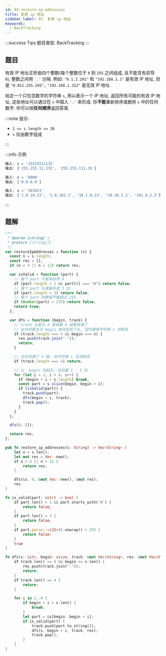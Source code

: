 ```yaml
---
id: 93-restore-ip-addresses
title: 复原 ip 地址
sidebar_label: 93. 复原 ip 地址
keywords:
  - BackTracking
---
```


:::success Tips
题目类型: BackTracking
:::

## 题目

有效 IP 地址正好由四个整数(每个整数位于 `0` 到 `255` 之间组成, 且不能含有前导 `0`), 整数之间用 `'.'` 分隔. 例如: `"0.1.2.201"` 和 `"192.168.1.1"` 是有效 IP 地址, 但是 `"0.011.255.245",` `"192.168.1.312"` 是无效 IP 地址.

给定一个只包含数字的字符串 `s`, 用以表示一个 IP 地址, 返回所有可能的有效 IP 地址, 这些地址可以通过在 `s` 中插入 `'.'` 来形成. 你**不能**重新排序或删除 `s` 中的任何数字. 你可以按**任何顺序**返回答案.

:::note 提示:

- `1 <= s.length <= 20`
- `s` 仅由数字组成

:::

:::info 示例

```ts
输入: s = '25525511135'
输出: ['255.255.11.135', '255.255.111.35']
```

```ts
输入: s = '0000'
输出: ['0.0.0.0']
```

```ts
输入: s = '101023'
输出: ['1.0.10.23', '1.0.102.3', '10.1.0.23', '10.10.2.3', '101.0.2.3']
```

:::

## 题解


<Tabs>
  <TabItem value="JavaScript" label="JavaScript" default>

```ts
/**
 * @param {string} s
 * @return {string[]}
 */
var restoreIpAddresses = function (s) {
  const n = s.length;
  const res = [];
  if (n < 4 || n > 12) return res;

  var isValid = function (part) {
    // 每个 part 不能有前导 0
    if (part.length > 1 && part[0] === "0") return false;
    // 每个 part 长度最多是 3 位
    if (part.length > 3) return false;
    // 每个 part 的数值不能超过 255
    if (Number(part) > 255) return false;
    return true;
  };

  var dfs = function (begin, track) {
    // track 长度为 4 意味着 4 段都找满了
    // 此时还要关注 begin 是否走到了头, 因为要把字符串 s 消耗完
    if (track.length === 4 && begin === n) {
      res.push(track.join("."));
      return;
    }

    // 仅仅找满了 4 段, 但字符串 s 没消耗完
    if (track.length === 4) return;

    // 以  begin 为起点, 往后截 1 - 3 位
    for (let i = 1; i < 4; i++) {
      if (begin + i > s.length) break;
      const part = s.slice(begin, begin + i);
      if (isValid(part)) {
        track.push(part);
        dfs(begin + i, track);
        track.pop();
      }
    }
  };

  dfs(0, []);

  return res;
};
```

</TabItem>
<TabItem value="Rust" label="Rust">

```rust
pub fn restore_ip_addresses(s: String) -> Vec<String> {
    let n = s.len();
    let mut res = Vec::new();
    if n < 4 || n > 12 {
        return res;
    }

    dfs(&s, 0, &mut Vec::new(), &mut res);
    res
}

fn is_valid(part: &str) -> bool {
    if part.len() > 1 && part.starts_with('0') {
        return false;
    }
    if part.len() > 3 {
        return false;
    }
    if part.parse::<i32>().unwrap() > 255 {
        return false;
    }
    true
}

fn dfs(s: &str, begin: usize, track: &mut Vec<String>, res: &mut Vec<String>) {
    if track.len() == 4 && begin == s.len() {
        res.push(track.join("."));
        return;
    }
    if track.len() == 4 {
        return;
    }

    for i in 1..4 {
        if begin + i > s.len() {
            break;
        }
        let part = &s[begin..begin + i];
        if is_valid(part) {
            track.push(part.to_string());
            dfs(s, begin + i, track, res);
            track.pop();
        }
    }
}
```

</TabItem>
</Tabs>
